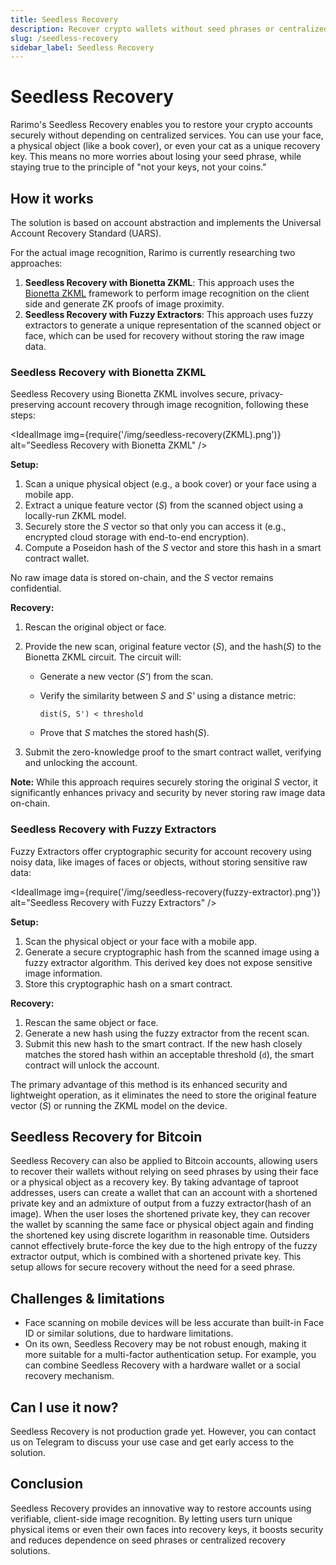 ```yaml
---
title: Seedless Recovery
description: Recover crypto wallets without seed phrases or centralized services. Your face or any object can be your recovery key.
slug: /seedless-recovery
sidebar_label: Seedless Recovery
---
```



# Seedless Recovery

Rarimo's Seedless Recovery enables you to restore your crypto accounts securely without depending on centralized services. You can use your face, a physical object (like a book cover), or even your cat as a unique recovery key. This means no more worries about losing your seed phrase, while staying true to the principle of "not your keys, not your coins."

## How it works

The solution is based on account abstraction and implements the <OutLink href="https://ethereum-magicians.org/t/eip-xxxx-universal-account-recovery-standard-uars/24080">Universal Account Recovery Standard (UARS)</OutLink>.

For the actual image recognition, Rarimo is currently researching two approaches:
1. **Seedless Recovery with Bionetta ZKML**: This approach uses the [Bionetta ZKML](/zkml-bionetta) framework to perform image recognition on the client side and generate ZK proofs of image proximity.
1. **Seedless Recovery with Fuzzy Extractors**: This approach uses fuzzy extractors to generate a unique representation of the scanned object or face, which can be used for recovery without storing the raw image data.

### Seedless Recovery with Bionetta ZKML

Seedless Recovery using Bionetta ZKML involves secure, privacy-preserving account recovery through image recognition, following these steps:

<IdealImage img={require('/img/seedless-recovery(ZKML).png')} alt="Seedless Recovery with Bionetta ZKML" />

**Setup:**

1. Scan a unique physical object (e.g., a book cover) or your face using a mobile app.
2. Extract a unique feature vector (*S*) from the scanned object using a locally-run ZKML model.
3. Securely store the *S* vector so that only you can access it (e.g., encrypted cloud storage with end-to-end encryption).
4. Compute a Poseidon hash of the *S* vector and store this hash in a smart contract wallet.

No raw image data is stored on-chain, and the *S* vector remains confidential.

**Recovery:**

1. Rescan the original object or face.
2. Provide the new scan, original feature vector (*S*), and the hash(*S*) to the Bionetta ZKML circuit. The circuit will:

   * Generate a new vector (*S'*) from the scan.
   * Verify the similarity between *S* and *S'* using a distance metric:

     ```
     dist(S, S') < threshold
     ```
   * Prove that *S* matches the stored hash(*S*).
3. Submit the zero-knowledge proof to the smart contract wallet, verifying and unlocking the account.

**Note:**
While this approach requires securely storing the original *S* vector, it significantly enhances privacy and security by never storing raw image data on-chain.

### Seedless Recovery with Fuzzy Extractors

Fuzzy Extractors offer cryptographic security for account recovery using noisy data, like images of faces or objects, without storing sensitive raw data:

<IdealImage img={require('/img/seedless-recovery(fuzzy-extractor).png')} alt="Seedless Recovery with Fuzzy Extractors" />

**Setup:**

1. Scan the physical object or your face with a mobile app.
2. Generate a secure cryptographic hash from the scanned image using a fuzzy extractor algorithm. This derived key does not expose sensitive image information.
3. Store this cryptographic hash on a smart contract.

**Recovery:**

1. Rescan the same object or face.
2. Generate a new hash using the fuzzy extractor from the recent scan.
3. Submit this new hash to the smart contract. If the new hash closely matches the stored hash within an acceptable threshold (`d`), the smart contract will unlock the account.

The primary advantage of this method is its enhanced security and lightweight operation, as it eliminates the need to store the original feature vector (*S*) or running the ZKML model on the device.


## Seedless Recovery for Bitcoin

Seedless Recovery can also be applied to Bitcoin accounts, allowing users to recover their wallets without relying on seed phrases by using their face or a physical object as a recovery key. By taking advantage of taproot addresses, users can create a wallet that can an account with a shortened private key and an admixture of output from a fuzzy extractor(hash of an image). When the user loses the shortened private key, they can recover the wallet by scanning the same face or physical object again and finding the shortened key using discrete logarithm in reasonable time. Outsiders cannot effectively brute-force the key due to the high entropy of the fuzzy extractor output, which is combined with a shortened private key. This setup allows for secure recovery without the need for a seed phrase.

## Challenges & limitations

- Face scanning on mobile devices will be less accurate than built-in Face ID or similar solutions, due to hardware limitations.
- On its own, Seedless Recovery may be not robust enough, making it more suitable for a multi-factor authentication setup. For example, you can combine Seedless Recovery with a hardware wallet or a social recovery mechanism.

## Can I use it now?

Seedless Recovery is not production grade yet. However, you can contact us on <OutLink href="https://t.me/+pWugh5xgDiE3Y2Jk">Telegram</OutLink> to discuss your use case and get early access to the solution.

## Conclusion

Seedless Recovery provides an innovative way to restore accounts using verifiable, client-side image recognition. By letting users turn unique physical items or even their own faces into recovery keys, it boosts security and reduces dependence on seed phrases or centralized recovery solutions.
